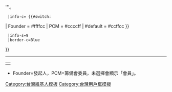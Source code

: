 {{Userbox
  |id=[[File:Wikimedia-logo.svg|45px]]
  |id-c= #ffcc99
  |info=這個用戶是[[m:Wikimedia Taiwan|台灣維基媒體協會]]的'''{{#switch: {{{1|}}}
| Founder = 發起人
| PCM = 籌備會委員
| #default = 會員
}}'''。
  |info-c= {{#switch: {{{1|}}}
| Founder = #ffffcc
| PCM = #ccccff
| #default = #ccffcc
}}
  |info-s=9
  |border-c=Blue
}}<includeonly>[[Category:台灣維基媒體協會維基人|{{PAGENAME}}]]</includeonly>
<noinclude>




----
{|
|
{{tl|User WikiTW|A}}
|}
*Founder=發起人，PCM=籌備會委員，未選擇會顯示「會員」。
{{Esoteric}}
[[Category:台灣維基人模板]]
[[Category:台灣用戶框模板]]
</noinclude>